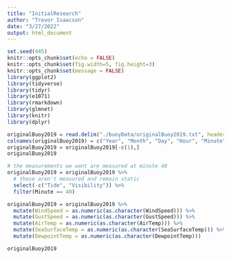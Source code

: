 ```yaml
---
title: "InitialResearch"
author: "Trevor Isaacson"
date: "3/27/2022"
output: html_document
---
```


```r
set.seed(445)
knitr::opts_chunk$set(echo = FALSE)
knitr::opts_chunk$set(fig.width=5, fig.height=3) 
knitr::opts_chunk$set(message = FALSE)
library(ggplot2)
library(tidyverse)
library(tidyr)
library(e1071)
library(rmarkdown)
library(glmnet)
library(knitr)
library(dplyr)
```


```r
originalBuoy2019 = read.delim("./buoyData/originalBuoy2019.txt", header = FALSE, sep = "")
colnames(originalBuoy2019) = c("Year", "Month", "Day", "Hour", "Minute", "WindDir", "WindSpeed", "GustSpeed", "WaveHeight", "DominantWavePeriod", "AverageWavePeriod", "DirWavePeriod", "SeaLevelPressure", "AirTemp", "SeaSurfaceTemp", "DewpointTemp", "Visibility", "Tide")
originalBuoy2019 = originalBuoy2019[-c(1),]
originalBuoy2019
```

```r
# the measurements we want are measured at minute 40
originalBuoy2019 = originalBuoy2019 %>%
  # these aren't measured and remain static
  select(-c("Tide", "Visibility")) %>%
  filter(Minute == 40)

originalBuoy2019 = originalBuoy2019 %>%
  mutate(WindSpeed = as.numeric(as.character(WindSpeed))) %>%
  mutate(GustSpeed = as.numeric(as.character(GustSpeed))) %>%
  mutate(AirTemp = as.numeric(as.character(AirTemp))) %>%
  mutate(SeaSurfaceTemp = as.numeric(as.character(SeaSurfaceTemp))) %>%
  mutate(DewpointTemp = as.numeric(as.character(DewpointTemp)))

originalBuoy2019
```


